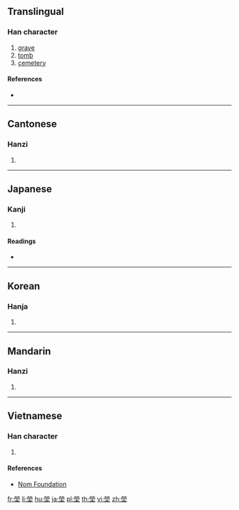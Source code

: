 {{also|茔}}
==Translingual==

===Han character===
{{Han char|rn=32|rad=土|as=10|sn=13|four=99104|canj=FFBG|ids=⿱𤇾土}}

# [[grave]]
# [[tomb]]
# [[cemetery]]

====References====
* {{Han ref|kx=0235.020|dkj=05320|dj=0472.290|hdz=10474.050|uh=584B|ud=22603|bh=B6F7|bd=46839}}

----

==Cantonese==

===Hanzi===
{{yue-hanzi|jyut=|y=ying4|sim=茔}}

# {{defn|lang=yue|sort=土10}}

----

==Japanese==

===Kanji===
{{ja-kanji|grade=|rs=土10}}

# {{defn|lang=ja|sort=土10}}

====Readings====
* {{ja-readings|on=[[えい]] (ei)|kun=[[はか]] (haka)}}

----

==Korean==

===Hanja===
{{ko-hanja|hangeul=영|rv=yeong|mr=yŏng}}

# {{defn|lang=ko|sort=土10}}

----

==Mandarin==

===Hanzi===
{{cmn-hanzi|sim=茔|pin=[[yíng]] ([[ying2]])|wg=ying<sup>2</sup>}}

# {{defn|lang=cmn|sort=土10}}

----

==Vietnamese==

===Han character===
{{vi-hantu|[[uýnh]], [[doanh]], [[uýnh]]|rs=土10}}

# {{defn|lang=vi|sort=土10}}

====References====
* [http://nomfoundation.org/common/nom_details.php?codepoint=584b Nom Foundation]

[[fr:塋]]
[[li:塋]]
[[hu:塋]]
[[ja:塋]]
[[pl:塋]]
[[th:塋]]
[[vi:塋]]
[[zh:塋]]